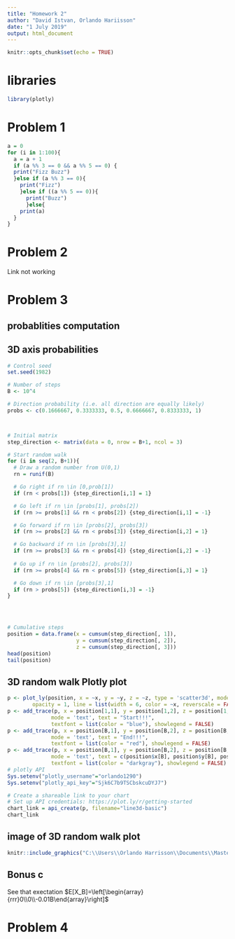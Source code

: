 ```yaml
---
title: "Homework 2"
author: "David Istvan, Orlando Hariisson"
date: "1 July 2019"
output: html_document
---
```


```r
knitr::opts_chunk$set(echo = TRUE)
```

# libraries
```r
library(plotly)
```

# Problem 1

```r
a = 0
for (i in 1:100){
  a = a + 1
  if (a %% 3 == 0 && a %% 5 == 0) {
  print("Fizz Buzz")
  }else if (a %% 3 == 0){
    print("Fizz")
    }else if ((a %% 5 == 0)){
      print("Buzz")
      }else{
    print(a)
  }
}
```

# Problem 2
Link not working




# Problem 3
## probablities computation


## 3D axis probabilities
```r
# Control seed
set.seed(1982)

# Number of steps
B <- 10^4

# Direction probability (i.e. all direction are equally likely)
probs <- c(0.1666667, 0.3333333, 0.5, 0.6666667, 0.8333333, 1)



# Initial matrix
step_direction <- matrix(data = 0, nrow = B+1, ncol = 3)

# Start random walk
for (i in seq(2, B+1)){
  # Draw a random number from U(0,1)
  rn = runif(B)

  # Go right if rn \in [0,prob[1])
  if (rn < probs[1]) {step_direction[i,1] = 1}

  # Go left if rn \in [probs[1], probs[2])
  if (rn >= probs[1] && rn < probs[2]) {step_direction[i,1] = -1}

  # Go forward if rn \in [probs[2], probs[3])
  if (rn >= probs[2] && rn < probs[3]) {step_direction[i,2] = 1}

  # Go backward if rn \in [probs[3],1]
  if (rn >= probs[3] && rn < probs[4]) {step_direction[i,2] = -1}
  
  # Go up if rn \in [probs[2], probs[3])
  if (rn >= probs[4] && rn < probs[5]) {step_direction[i,3] = 1}

  # Go down if rn \in [probs[3],1]
  if (rn > probs[5]) {step_direction[i,3] = -1}
}


  

```

```r
# Cumulative steps
position = data.frame(x = cumsum(step_direction[, 1]), 
                      y = cumsum(step_direction[, 2]),
                      z = cumsum(step_direction[, 3]))
head(position)
tail(position)
```


## 3D random walk Plotly plot
```r
p <- plot_ly(position, x = ~x, y = ~y, z = ~z, type = 'scatter3d', mode = 'lines',
        opacity = 1, line = list(width = 6, color = ~x, reverscale = FALSE))
p <- add_trace(p, x = position[1,1], y = position[1,2], z = position[1,3],
              mode = 'text', text = "Start!!!",
              textfont = list(color = "blue"), showlegend = FALSE) 
p <- add_trace(p, x = position[B,1], y = position[B,2], z = position[B,3],
              mode = 'text', text = "End!!!",
              textfont = list(color = "red"), showlegend = FALSE)
p <- add_trace(p, x = position[B,1], y = position[B,2], z = position[B,3],
              mode = 'text', text = c(position$x[B], position$y[B], position$z[B]),
              textfont = list(color = "darkgray"), showlegend = FALSE) 
# plotly API
Sys.setenv("plotly_username"="orlando1290")
Sys.setenv("plotly_api_key"="Sjk6C7b9TSCbskcuDYJ7")

# Create a shareable link to your chart
# Set up API credentials: https://plot.ly/r/getting-started
chart_link = api_create(p, filename="line3d-basic")
chart_link
```

## image of 3D random walk plot
```r
knitr::include_graphics("C:\\Users\\Orlando Harrisson\\Documents\\Master Business Analytics\\4th Semester\\Summer School\\day_2\\stat297hw2\\line3d-basic.jpeg")
```


## Bonus c
See that exectation $E[X_B]=\left[\begin{array}{rrr}0\\0\\-0.01B\end{array}\right]$ 

# Problem 4
```r

```

